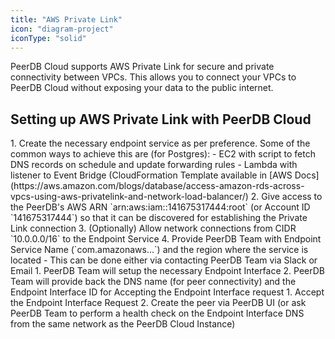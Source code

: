 ```yaml
---
title: "AWS Private Link"
icon: "diagram-project"
iconType: "solid"
---
```



PeerDB Cloud supports AWS Private Link for secure and private connectivity between VPCs.
This allows you to connect your VPCs to PeerDB Cloud without exposing your data to the public internet.

## Setting up AWS Private Link with PeerDB Cloud

<Steps>
    <Step title="Setup Endpoint Service">
        1. Create the necessary endpoint service as per preference. Some of the common ways to achieve this are (for Postgres):
            - EC2 with script to fetch DNS records on schedule and update forwarding rules
            - Lambda with listener to Event Bridge (CloudFormation Template available in [AWS Docs](https://aws.amazon.com/blogs/database/access-amazon-rds-across-vpcs-using-aws-privatelink-and-network-load-balancer/)
        2. Give access to the PeerDB's AWS ARN `arn:aws:iam::141675317444:root` (or Account ID `141675317444`) so that it can be discovered for establishing the Private Link connection
        3. (Optionally) Allow network connections from CIDR `10.0.0.0/16` to the Endpoint Service
        4. Provide PeerDB Team with Endpoint Service Name (`com.amazonaws…`) and the region where the service is located
           - This can be done either via contacting PeerDB Team via Slack or Email
    </Step>
    <Step title="PeerDB Team sets up Endpoint Interface">
        1. PeerDB Team will setup the necessary Endpoint Interface
        2. PeerDB Team will provide back the DNS name (for peer connectivity) and the Endpoint Interface ID for Accepting the Endpoint Interface request
    </Step>
    <Step title="Accept Endpoint Interface Request, Setup Peer">
        1. Accept the Endpoint Interface Request
        2. Create the peer via PeerDB UI (or ask PeerDB Team to perform a health check on the Endpoint Interface DNS from the same network as the PeerDB Cloud Instance)
    </Step>
</Steps>
